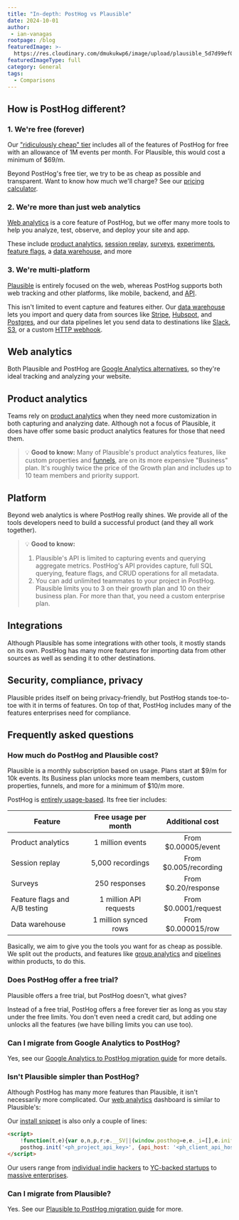 ```yaml
---
title: "In-depth: PostHog vs Plausible"
date: 2024-10-01
author:
 - ian-vanagas
rootpage: /blog
featuredImage: >-
  https://res.cloudinary.com/dmukukwp6/image/upload/plausible_5d7d99ef07.jpg
featuredImageType: full
category: General
tags:
  - Comparisons
---
```



## How is PostHog different?

### 1. We're free (forever)

Our ["ridiculously cheap" tier](/pricing) includes all of the features of PostHog for free with an allowance of 1M events per month. For Plausible, this would cost a minimum of $69/m. 

Beyond PostHog's free tier, we try to be as cheap as possible and transparent. Want to know how much we'll charge? See our [pricing calculator](/pricing).

### 2. We're more than just web analytics

[Web analytics](/web-analytics) is a core feature of PostHog, but we offer many more tools to help you analyze, test, observe, and deploy your site and app.

These include [product analytics](/product-analytics), [session replay](/session-replay), [surveys](/surveys), [experiments](/experiments),  [feature flags](/feature-flags), a [data warehouse](/data-warehouse), and more 

### 3. We're multi-platform

[Plausible](/blog/best-plausible-alternatives) is entirely focused on the web, whereas PostHog supports both web tracking and other platforms, like mobile, backend, and [API](/docs/api).

This isn't limited to event capture and features either. Our [data warehouse](/data-warehouse) lets you import and query data from sources like [Stripe](/docs/data-warehouse/setup/stripe), [Hubspot](/docs/data-warehouse/setup/hubspot), and [Postgres](/docs/data-warehouse/setup/postgres), and our data pipelines let you send data to destinations like [Slack](/docs/cdp/destinations/slack), [S3](/docs/cdp/batch-exports/s3), or a custom [HTTP webhook](/docs/cdp/destinations/webhook).

## Web analytics

Both Plausible and PostHog are [Google Analytics alternatives](/blog/ga4-alternatives), so they're ideal tracking and analyzing your website. 

<ComparisonTable column1="PostHog" column2="Plausible">
  <ComparisonRow column1={true} column2={true} feature="Pageviews" description="Track visitors and their views" />
  <ComparisonRow column1={true} column2={true} feature="Sessions" description="Track unique sessions and their durations" />
  <ComparisonRow column1={true} column2={true} feature="Traffic breakdown" description="See where your visitors and conversions are coming from" />
  <ComparisonRow column1={true} column2={true} feature="Conversions" description="Track actions you want users to take" />
  <ComparisonRow column1={true} column2={true} feature="Bounce rate" description="See the percentage of users that leave after one pageview" />
  <ComparisonRow column1={true} column2={true} feature="Entry and exit paths" description="See the pages users first visit and the last ones before they leave" />
  <ComparisonRow column1={true} column2={true} feature="Outbound clicks" description="See the links that take users away" />
  <ComparisonRow column1={true} column2={true} feature="UTM tracking" description="Track marketing campaigns with UTM tags" />
  <ComparisonRow column1={true} column2={true} feature="Cookieless tracking" description="Track users without cookies" />
  <ComparisonRow column1={true} column2={true} feature="Snippet install" description="Install HTML snippet" />
  <ComparisonRow column1={"56.8 kb"} column2={"<1 kB"} feature="Script size" description="Size of the script that runs on your site" />
</ComparisonTable>

## Product analytics

Teams rely on [product analytics](/product-analytics) when they need more customization in both capturing and analyzing date. Although not a focus of Plausible, it does have offer some basic product analytics features for those that need them.

<ComparisonTable column1="PostHog" column2="Plausible">
  <ComparisonRow column1={true} column2={true} feature="Custom events" description="Capture and analyze any type of event" />
  <ComparisonRow column1={true} column2="Events only" feature="Custom properties" description="Add more data to custom events or users" />
  <ComparisonRow column1={true} column2={false} feature="Autocapture" description="Capture frontend clicks and events automatically" />
  <ComparisonRow column1={true} column2={false} feature="Graphs and trends" description="Build custom insights and visualizations" />
  <ComparisonRow column1={true} column2="Limited" feature="Funnels" description="Track users through a sequence of events" />
  <ComparisonRow column1={true} column2={false} feature="Retention" description="Visualize which users stay, for how long" />
  <ComparisonRow column1={true} column2={false} feature="Custom dashboards" description="Build a custom dashboard of your own or use a template" />
  <ComparisonRow column1={true} column2={false} feature="Cohorts" description="Combine users based on properties and events for group analysis" />
  <ComparisonRow column1={true} column2={false} feature="User profiles" description="View user demographic data such as country, language, and device type" />
  <ComparisonRow column1={true} column2={false} feature="Group analytics" description="Track metrics at a company and account level" />
  <ComparisonRow column1={true} column2={false} feature="Paths" description="Track user flows and where they drop off" />
  <ComparisonRow column1={true} column2={false} feature="SQL" description="Query your data with SQL" />
</ComparisonTable>

> 💡 **Good to know:** Many of Plausible's product analytics features, like custom properties and [funnels](/docs/product-analytics/funnels), are on its more expensive "Business" plan. It's roughly twice the price of the Growth plan and includes up to 10 team members and priority support.

## Platform

Beyond web analytics is where PostHog really shines. We provide all of the tools developers need to build a successful product (and they all work together). 

<ComparisonTable column1="PostHog" column2="Plausible">
  <ComparisonRow column1={true} column2={true} feature="EU hosting" description="Access and store your data in the EU" />
  <ComparisonRow column1={true} column2={true} feature="Open source" description="View code, comment on roadmap, and contribute" />
  <ComparisonRow column1={true} column2={false} feature="Free collaboration" description="Add unlimited teammates to your project" />
  <ComparisonRow column1={true} column2={false} feature="Heatmaps" description="Visualize where users click in your app or website" />
  <ComparisonRow column1={true} column2={false} feature="Session replay" description="Watch real users use your product, diagnose bugs" />
  <ComparisonRow column1={true} column2={false} feature="Experiments" description="Run A/B/n tests on new features, optimize conversion funnels" />
  <ComparisonRow column1={true} column2={false} feature="Surveys" description="Collect and analyze feedback, run NPS and PMF surveys" />
  <ComparisonRow column1={true} column2={false} feature="Feature flags" description="Roll out features safely, toggle features for cohorts or individuals" />
  <ComparisonRow column1={true} column2={false} feature="Server-side SDKs" description="Capture events and use features from Python, Node, and more" />
  <ComparisonRow column1={true} column2={false} feature="Mobile SDKs" description="Capture events and use features from Android, iOS, and more" />
  <ComparisonRow column1={true} column2="Partial" feature="API" description="Capture events, get stats, and make changes via API" />
</ComparisonTable>

> 💡 **Good to know:** 
> 1. Plausible's API is limited to capturing events and querying aggregate metrics. PostHog's API provides capture, full SQL querying, feature flags, and CRUD operations for all metadata.
> 2. You can add unlimited teammates to your project in PostHog. Plausible limits you to 3 on their growth plan and 10 on their business plan. For more than that, you need a custom enterprise plan.

## Integrations

Although Plausible has some integrations with other tools, it mostly stands on its own. PostHog has many more features for importing data from other sources as well as sending it to other destinations.

<ComparisonTable column1="PostHog" column2="Plausible">
  <ComparisonRow column1={true} column2={true} feature="CSV exports" description="Export your data as a CSV" />
  <ComparisonRow column1={true} column2={false} feature="Warehouse exports" description="Export data to warehouses like S3 and BigQuery for storage and analysis" />
  <ComparisonRow column1={true} column2={false} feature="Data warehouse" description="Query customer and product data together" />
  <ComparisonRow column1={true} column2={false} feature="Warehouse import" description="Import data from third-party sources like Postgres, S3, and GCS" />
  <ComparisonRow column1="Events, reports" column2="Reports, anomalies" feature="Slack" description="Send events, reports, and anomalies to Slack" />
  <ComparisonRow column1={true} column2={true} feature="Email" description="Send reports to email" />
  <ComparisonRow column1={false} column2={true} feature="Google Search Console" description="See search queries that sent traffic to your site" />
  <ComparisonRow column1={true} column2={false} feature="Stripe" description="Import charges, customers, invoices, subscriptions, and more" />
  <ComparisonRow column1={true} column2={false} feature="Hubspot" description="Import contacts, companies, deals, and more" />
  <ComparisonRow column1={true} column2={false} feature="Zapier" description="Trigger Zapier automations" />
  <ComparisonRow column1={true} column2={false} feature="Zendesk" description="Import organizations, tickets, users, and more" />
  <ComparisonRow column1={true} column2={false} feature="Sentry" description="Send and receive error data with Sentry" />
</ComparisonTable>

## Security, compliance, privacy

Plausible prides itself on being privacy-friendly, but PostHog stands toe-to-toe with it in terms of features. On top of that, PostHog includes many of the features enterprises need for compliance.

<ComparisonTable column1="PostHog" column2="Plausible">
  <ComparisonRow column1="7 years" column2="3 years" feature="Data retention" description="The length of time event data is retained" />
  <ComparisonRow column1={true} column2={true} feature="Bot blocking" description="Block scrapers, crawlers, and other unwanted traffic from stats" />
  <ComparisonRow column1={true} column2={true} feature="Reverse proxy" description="Avoid tracking blockers and capture more data" />
  <ComparisonRow column1={true} column2={false} feature="HIPAA-ready" description="Can be compliant with HIPAA" />
  <ComparisonRow column1={true} column2={true} feature="GDPR-ready" description="Can be compliant with GDPR" />
  <ComparisonRow column1={true} column2={true} feature="Data anonymization" description="Options to anonymize user data" />
  <ComparisonRow column1={true} column2={false} feature="SOC 2" description="SOC 2 security certification" />
  <ComparisonRow column1={true} column2={true} feature="2FA" description="Enforce login with two-factor authentication" />
  <ComparisonRow column1="Enterprise" column2={false} feature="SAML/SSO" description="Use SAML or single sign-on authentication" />
</ComparisonTable>

## Frequently asked questions

### How much do PostHog and Plausible cost?

Plausible is a monthly subscription based on usage. Plans start at $9/m for 10k events. Its Business plan unlocks more team members, custom properties, funnels, and more for a minimum of $10/m more.

PostHog is [entirely usage-based](/pricing). Its free tier includes:

| Feature                         | Free usage per month  | Additional cost        |
|---------------------------------|:---------------------:|:----------------------:|
| Product analytics               | 1 million events      | From $0.00005/event    |
| Session replay                  | 5,000 recordings      | From $0.005/recording  |
| Surveys                         | 250 responses         | From $0.20/response    |
| Feature flags and A/B testing   | 1 million API requests| From $0.0001/request   |
| Data warehouse                  | 1 million synced rows | From $0.000015/row     |

Basically, we aim to give you the tools you want for as cheap as possible. We split out the products, and features like [group analytics](/docs/product-analytics/group-analytics) and [pipelines](/docs/cdp) within products, to do this.

### Does PostHog offer a free trial?

Plausible offers a free trial, but PostHog doesn't, what gives? 

Instead of a free trial, PostHog offers a free forever tier as long as you stay under the free limits. You don't even need a credit card, but adding one unlocks all the features (we have billing limits you can use too).

### Can I migrate from Google Analytics to PostHog?

Yes, see our [Google Analytics to PostHog migration guide](/docs/migrate/google-analytics) for more details.

### Isn't Plausible simpler than PostHog?

Although PostHog has many more features than Plausible, it isn't necessarily more complicated. Our [web analytics](/web-analytics) dashboard is similar to Plausible's:

<ProductScreenshot
    imageLight = "https://res.cloudinary.com/dmukukwp6/image/upload/Clean_Shot_2024_10_01_at_11_39_58_2x_5dff6baf53.png"
    imageDark = "https://res.cloudinary.com/dmukukwp6/image/upload/Clean_Shot_2024_10_01_at_11_40_26_2x_76efad2201.png"
    classes="rounded"
    alt="PostHog web analytics dashboard"
/>

Our [install snippet](/docs/getting-started/install?tab=snippet) is also only a couple of lines:

```html
<script>
    !function(t,e){var o,n,p,r;e.__SV||(window.posthog=e,e._i=[],e.init=function(i,s,a){function g(t,e){var o=e.split(".");2==o.length&&(t=t[o[0]],e=o[1]),t[e]=function(){t.push([e].concat(Array.prototype.slice.call(arguments,0)))}}(p=t.createElement("script")).type="text/javascript",p.crossOrigin="anonymous",p.async=!0,p.src=s.api_host+"/static/array.js",(r=t.getElementsByTagName("script")[0]).parentNode.insertBefore(p,r);var u=e;for(void 0!==a?u=e[a]=[]:a="posthog",u.people=u.people||[],u.toString=function(t){var e="posthog";return"posthog"!==a&&(e+="."+a),t||(e+=" (stub)"),e},u.people.toString=function(){return u.toString(1)+".people (stub)"},o="capture identify alias people.set people.set_once set_config register register_once unregister opt_out_capturing has_opted_out_capturing opt_in_capturing reset isFeatureEnabled onFeatureFlags getFeatureFlag getFeatureFlagPayload reloadFeatureFlags group updateEarlyAccessFeatureEnrollment getEarlyAccessFeatures getActiveMatchingSurveys getSurveys getNextSurveyStep onSessionId".split(" "),n=0;n<o.length;n++)g(u,o[n]);e._i.push([i,s,a])},e.__SV=1)}(document,window.posthog||[]);
    posthog.init('<ph_project_api_key>', {api_host: '<ph_client_api_host>', person_profiles: 'identified_only'})
</script>
```

Our users range from [individual indie hackers](/customers/headshot-pro) to [YC-backed startups](/customers/mintlify) to [massive enterprises](/customers/researchgate).

### Can I migrate from Plausible?

Yes. See our [Plausible to PostHog migration guide](/docs/migrate/plausible) for more.

<ArrayCTA />